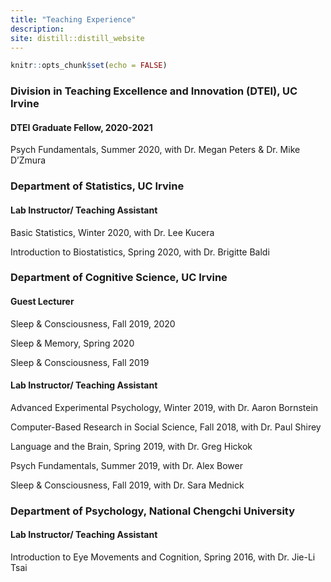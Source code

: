 ```yaml
---
title: "Teaching Experience"
description:
site: distill::distill_website
---
```


```r
knitr::opts_chunk$set(echo = FALSE)
```

### Division in Teaching Excellence and Innovation (DTEI), UC Irvine
#### DTEI Graduate Fellow, 2020-2021
Psych Fundamentals, Summer 2020, with Dr. Megan Peters & Dr. Mike D’Zmura

### Department of Statistics, UC Irvine                                       
#### Lab Instructor/ Teaching Assistant
Basic Statistics, Winter 2020, with Dr. Lee Kucera

Introduction to Biostatistics, Spring 2020, with Dr. Brigitte Baldi

### Department of Cognitive Science, UC Irvine                           
#### Guest Lecturer
Sleep & Consciousness, Fall 2019, 2020

Sleep & Memory, Spring 2020

Sleep & Consciousness, Fall 2019

#### Lab Instructor/ Teaching Assistant
Advanced Experimental Psychology, Winter 2019, with Dr. Aaron Bornstein

Computer-Based Research in Social Science, Fall 2018, with Dr. Paul Shirey

Language and the Brain, Spring 2019, with Dr. Greg Hickok

Psych Fundamentals, Summer 2019, with Dr. Alex Bower

Sleep & Consciousness, Fall 2019, with Dr. Sara Mednick

### Department of Psychology, National Chengchi University
#### Lab Instructor/ Teaching Assistant
Introduction to Eye Movements and Cognition, Spring 2016, with Dr. Jie-Li Tsai

